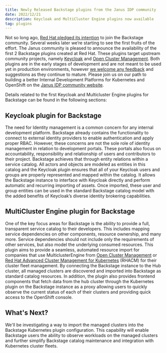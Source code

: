 ```yaml
---
title: Newly Released Backstage plugins from the Janus IDP community
date: 2022/12/21
description: Keycloak and MultiCluster Engine plugins now available
tag: plugins
---
```


Not so long ago, [Red Hat pledged its intention](https://developers.redhat.com/articles/2022/10/24/red-hat-joins-backstageio-community) to join the Backstage community. Several weeks later we’re starting to see the first fruits of the effort. The Janus community is pleased to announce the availability of the first 2 Backstage plugins created at Red Hat. These plugins target upstream community projects, namely [Keycloak](https://www.keycloak.org/) and [Open Cluster Management](https://open-cluster-management.io/). Both plugins are in the early stages of development and are not meant to be used yet in production environments, however [we welcome any feedback](https://github.com/janus-idp/backstage-plugins/issues) and suggestions as they continue to mature. Please join us on our path to building a better Internal Development Platforms for Kubernetes and OpenShift on the [Janus IDP community website](http://www.janus-idp.io).

Details related to the first Keycloak and Multicluster Engine plugins for Backstage can be found in the following sections:

## Keycloak plugin for Backstage

The need for Identity management is a common concern for any internal development platform. Backstage already contains the functionality to connect to external identity providers to enable authentication and apply proper RBAC. However, these concerns are not the sole role of identity management in relation to development portals. These portals also focus on accountability, responsibility and relationship of users and contributors to their project. Backstage achieves that through entity relations within a service catalog. All actors and objects are modeled as entities in this catalog and the Keycloak plugin ensures that all of your Keycloak users and groups are properly represented and mapped within the catalog. It allows the Backstage instance to interface with Keycloak directly and perform automatic and recurring importing of assets. Once imported, these user and group entities can be used in the standard Backstage catalog model with the added benefits of Keycloak’s diverse identity brokering capabilities.

## MultiCluster Engine plugin for Backstage

One of the key focus areas for Backstage is the ability to provide a full, transparent service catalog to their developers. This includes mapping service dependencies on other components, resource ownership, and many more. Service dependencies should not include only the requirements of other services, but also model the underlying consumed resources. This plugin aims to provide a seamless, automated resource import for companies that use MulticlusterEngine from [Open Cluster Management](https://open-cluster-management.io/) or [Red Hat Advanced Cluster Management for Kubernetes](https://www.redhat.com/en/technologies/management/advanced-cluster-management) (RHACM) for their cluster fleet management. By connecting the Backstage instance to the Hub cluster, all managed clusters are discovered and imported into Backstage as standard catalog resources. In addition, the plugin also provides frontend components that fetch data from the hub cluster through the Kubernetes plugin on the Backstage instance as a proxy allowing users to quickly observe the current status of each of their clusters and providing quick access to the OpenShift console.

## What's Next?

We'll be investigating a way to import the managed clusters into the Backstage Kubernetes plugin configuration. This capability will enable Backstage users the ability to observe workloads on the managed clusters and further simplify Backstage catalog maintenance and integration with Kubernetes cluster fleets.
